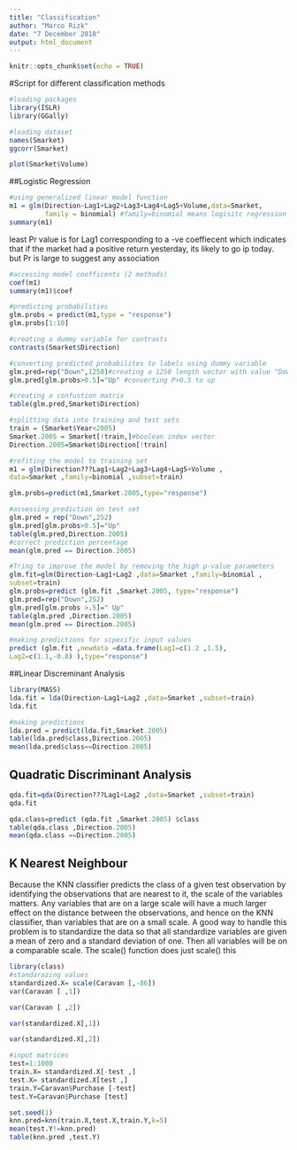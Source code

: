 ```yaml
---
title: "Classification"
author: "Marco Rizk"
date: "7 December 2018"
output: html_document
---
```


```r
knitr::opts_chunk$set(echo = TRUE)
```

#Script for different classification methods

```r
#loading packages
library(ISLR)
library(GGally)
```

```r
#loading dataset
names(Smarket)
ggcorr(Smarket)
```
```r
plot(Smarket$Volume)
```

##Logistic Regression

```r
#using generalized linear model function
m1 = glm(Direction~Lag1+Lag2+Lag3+Lag4+Lag5+Volume,data=Smarket,
         family = binomial) #family=binomial means logisitc regression
summary(m1)
```
least Pr value is for Lag1 corresponding to a -ve coeffiecent which indicates that if the market had a positive return yesterday, its likely to go ip today. but Pr is large to suggest any association
```r
#accessing model coefficents (2 methods)
coef(m1)
summary(m1)$coef
```
```r
#predicting probabilities
glm.probs = predict(m1,type = "response")
glm.probs[1:10]
```

```r
#creating a dummy variable for contrasts
contrasts(Smarket$Direction)
```
```r
#converting predicted probabilites to labels using dummy variable
glm.pred=rep("Down",1250)#creating a 1250 length vector with value "Down"
glm.pred[glm.probs>0.5]="Up" #converting P>0.5 to up

#creating a confustion matrix
table(glm.pred,Smarket$Direction)
```
```r
#splitting data into training and test sets
train = (Smarket$Year<2005)
Smarket.2005 = Smarket[!train,]#boolean index vector
Direction.2005=Smarket$Direction[!train]
```

```r
#refiting the model to training set
m1 = glm(Direction???Lag1+Lag2+Lag3+Lag4+Lag5+Volume ,
data=Smarket ,family=binomial ,subset=train)

glm.probs=predict(m1,Smarket.2005,type="response")
```


```r
#assessing prediction on test set
glm.pred = rep("Down",252)
glm.pred[glm.probs>0.5]="Up"
table(glm.pred,Direction.2005)
#correct prediction percentage
mean(glm.pred == Direction.2005)

```
```r
#Tring to improve the model by removing the high p-value parameters
glm.fit=glm(Direction~Lag1+Lag2 ,data=Smarket ,family=binomial ,
subset=train)
glm.probs=predict (glm.fit ,Smarket.2005, type="response")
glm.pred=rep("Down",252)
glm.pred[glm.probs >.5]=" Up"
table(glm.pred ,Direction.2005)
mean(glm.pred == Direction.2005)
```
```r
#making predictions for scpecific input values
predict (glm.fit ,newdata =data.frame(Lag1=c(1.2 ,1.5),
Lag2=c(1.1,-0.8) ),type="response")
```

##Linear Discreminant Analysis
```r
library(MASS)
lda.fit = lda(Direction~Lag1+Lag2 ,data=Smarket ,subset=train)
lda.fit
```

```r
#making predictions
lda.pred = predict(lda.fit,Smarket.2005)
table(lda.pred$class,Direction.2005)
mean(lda.pred$class==Direction.2005)


```

## Quadratic Discriminant Analysis

```r
qda.fit=qda(Direction???Lag1+Lag2 ,data=Smarket ,subset=train)
qda.fit
```

```r
qda.class=predict (qda.fit ,Smarket.2005) $class
table(qda.class ,Direction.2005)
mean(qda.class ==Direction.2005)

```

## K Nearest Neighbour
Because the KNN classifier predicts the class of a given test observation by
identifying the observations that are nearest to it, the scale of the variables
matters. Any variables that are on a large scale will have a much larger
effect on the distance between the observations, and hence on the KNN
classifier, than variables that are on a small scale.
A good way to handle this problem is to standardize the data so that all standardize
variables are given a mean of zero and a standard deviation of one. Then
all variables will be on a comparable scale. The scale() function does just scale() this
```r
library(class)
#standarazing values
standardized.X= scale(Caravan [,-86])
var(Caravan [ ,1])

var(Caravan [ ,2])

var(standardized.X[,1])

var(standardized.X[,2])

```

```r
#input matrices
test=1:1000
train.X= standardized.X[-test ,]
test.X= standardized.X[test ,]
train.Y=Caravan$Purchase [-test]
test.Y=Caravan$Purchase [test]
```

```r
set.seed(1)
knn.pred=knn(train.X,test.X,train.Y,k=5)
mean(test.Y!=knn.pred)
table(knn.pred ,test.Y)
```

